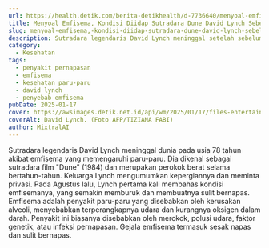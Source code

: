 ```yaml
---
url: https://health.detik.com/berita-detikhealth/d-7736640/menyoal-emfisema-kondisi-diidap-sutradara-dune-david-lynch-sebelum-meninggal
title: Menyoal Emfisema, Kondisi Diidap Sutradara Dune David Lynch Sebelum Meninggal
slug: menyoal-emfisema,-kondisi-diidap-sutradara-dune-david-lynch-sebelum-meninggal
description: Sutradara legendaris David Lynch meninggal setelah sebelumnya didiagnosis emfisema. Sebenarnya kondisi apa itu dan apa penyebabnya?
category:
  - Kesehatan
tags:
  - penyakit pernapasan
  - emfisema
  - kesehatan paru-paru
  - david lynch
  - penyebab emfisema
pubDate: 2025-01-17
cover: https://awsimages.detik.net.id/api/wm/2025/01/17/files-entertainment-us-film-lynch_169.jpeg?wid=54&w=650&v=1&t=jpeg
coverAlt: David Lynch. (Foto AFP/TIZIANA FABI)
author: MixtralAI
---
```

Sutradara legendaris David Lynch meninggal dunia pada usia 78 tahun akibat emfisema yang memengaruhi paru-paru. Dia dikenal sebagai sutradara film "Dune" (1984) dan merupakan perokok berat selama bertahun-tahun. Keluarga Lynch mengumumkan kepergiannya dan meminta privasi. Pada Agustus lalu, Lynch pertama kali membahas kondisi emfisemanya, yang semakin memburuk dan membuatnya sulit bernapas. Emfisema adalah penyakit paru-paru yang disebabkan oleh kerusakan alveoli, menyebabkan terperangkapnya udara dan kurangnya oksigen dalam darah. Penyakit ini biasanya disebabkan oleh merokok, polusi udara, faktor genetik, atau infeksi pernapasan. Gejala emfisema termasuk sesak napas dan sulit bernapas.

